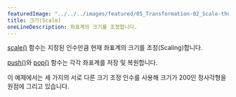 ---
featuredImage: "../../../images/featured/05_Transformation-02_Scale-thumbnail.png"
title: 크기(Scale)
oneLineDescription: 좌표계의 크기를 조정합니다.
---

<a href="/reference/#/p5/scale/">scale()</a> 함수는 지정된 인수만큼 현재 좌표계의 크기를 조정(Scaling)합니다.

<a href="/reference/#/p5/push/">push()</a>와
<a href="/reference/#/p5/pop/">pop()</a> 함수는 각각 좌표계를 저장 및 복원합니다.

이 예제에서는 세 가지의 서로 다른 크기 조정 인수를 사용해 크기가 200인 정사각형을 원점에 그리고 있습니다.
